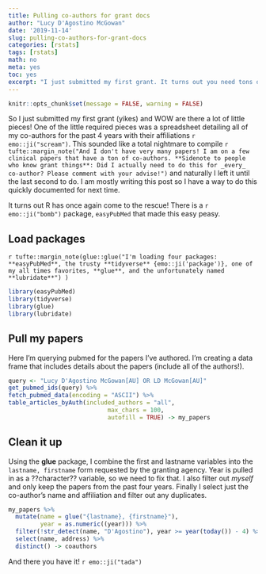 ```yaml
---
title: Pulling co-authors for grant docs
author: "Lucy D'Agostino McGowan"
date: '2019-11-14'
slug: pulling-co-authors-for-grant-docs
categories: [rstats]
tags: [rstats]
math: no
meta: yes
toc: yes
excerpt: "I just submitted my first grant. It turns out you need tons of little things when you submit a grant (who knew!) and one of the little things is a list of all of the coauthors you've published with in the past four years. Instead of tracking that down, I automated the process using R and then stuck the code here so I have it for next time!"
---
```


```r
knitr::opts_chunk$set(message = FALSE, warning = FALSE)
```

So I just submitted my first grant (yikes) and WOW are there a lot of little pieces! One of the little required pieces was a spreadsheet detailing all of my co-authors for the past 4 years with their affiliations `r emo::ji("scream")`. This sounded like a total nightmare to compile `r tufte::margin_note("And I don't have very many papers! I am on a few clinical papers that have a ton of co-authors. **Sidenote to people who know grant things**: Did I actually need to do this for _every_ co-author? Please comment with your advise!")` and naturally I left it until the last second to do. I am mostly writing this post so I have a way to do this quickly documented for next time. 

It turns out R has once again come to the rescue! There is a `r emo::ji("bomb")` package, `easyPubMed` that made this easy peasy.  

## Load packages

`r tufte::margin_note(glue::glue("I'm loading four packages: **easyPubMed**, the trusty **tidyverse** {emo::ji('package')}, one of my all times favorites, **glue**, and the unfortunately named **lubridate**") )`

```r
library(easyPubMed) 
library(tidyverse)
library(glue)
library(lubridate)
```

## Pull my papers

Here I'm querying pubmed for the papers I've authored. I'm creating a data frame that includes details about the papers (include all of the authors!).

```r
query <- "Lucy D'Agostino McGowan[AU] OR LD McGowan[AU]"
get_pubmed_ids(query) %>%
fetch_pubmed_data(encoding = "ASCII") %>%
table_articles_byAuth(included_authors = "all", 
                            max_chars = 100, 
                            autofill = TRUE) -> my_papers
```

## Clean it up

Using the **glue** package, I combine the first and lastname variables into the `lastname, firstname` form requested by the granting agency. Year is pulled in as a ??character?? variable, so we need to fix that. I also filter out _myself_ and only keep the papers from the past four years. Finally I select just the co-author's name and affiliation and filter out any duplicates.

```r
my_papers %>%
  mutate(name = glue("{lastname}, {firstname}"),
         year = as.numeric((year))) %>%
  filter(!str_detect(name, "D'Agostino"), year >= year(today()) - 4) %>%
  select(name, address) %>%
  distinct() -> coauthors
```

And there you have it! `r emo::ji("tada")`


